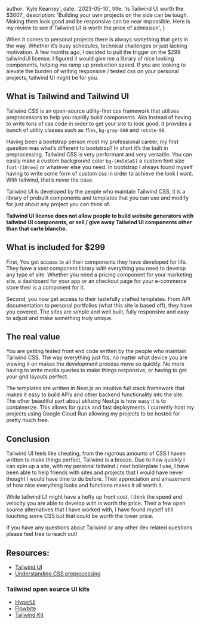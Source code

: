 
  author: 'Kyle Kearney',
  date: '2023-05-10',
  title: 'Is Tailwind UI worth the $300?',
  description:
    'Building your own projects on the side can be tough. Making them look good and be responsive can be near impossible. Here is my review to see if Tailwind UI is worth the price of admission',
}


When it comes to personal projects there is always something that gets in the way. Whether it’s busy schedules, technical challenges or just lacking motivation. A few months ago, I decided to pull the trigger on the $299 tailwindUI license. I figured it would give me a library of nice looking components, helping me ramp up production speed. If you are looking to alevate the burden of writing responsive / tested css on your personal projects, tailwind UI might be for you.

## What is Tailwind and Tailwind UI

Tailwind CSS is an open-source utility-first css framework that utilizes preprocessors to help you rapidly build components. Aka Instead of having to write tons of css code in order to get your site to look good, it provides a bunch of utility classes such as `flex`, `bg-gray-600` and `rotate-90`.

Having been a bootstrap person most my professional career, my first question was what’s different to bootstrap? In short it’s the built in preprocessing. Tailwind CSS is very performant and very versatile. You can easily make a custom background color `bg-[#a5a5a5]` a custom font size `font-[10rem]`  or whatever else you need. In bootstrap I always found myself having to write some form of custom css in order to achieve the look I want. With tailwind, that’s never the case.

Tailwind UI is developed by the people who maintain Tailwind CSS, it is a library of prebuilt components and templates that you can use and modify for just about any project you can think of.

**Tailwind UI license does not allow people to build website generators with tailwind UI components, or sell / give away Tailwind UI components other than that carte blanche.**

## What is included for $299

First, You get access to all their components they have developed for life. They have a vast component library with everything you need to develop any type of site. Whether you need a pricing component for your marketing site, a dashboard for your app or an checkout page for your e-commerce store their is a component for it.

Second, you now get access to their tastefully crafted templates. From API documentation to personal portfolios (what this site is based off), they have you covered. The sites are simple and well built, fully responsive and easy to adjust and make something truly unique. 

## The real value

You are getting tested front end code written by the people who maintain Tailwind CSS. The way everything just fits, no matter what device you are viewing it on makes the development process move so quickly. No more having to write media queries to make things responsive, or having to get your grid layouts perfect.

The templates are written in Next.js an intuitive full stack framework that makes it easy to build APIs and other backend functionality into the site. The other beautiful part about utilizing Next.js is how easy it is to containerize. This allows for quick and fast deployments. I currently host my projects using Google Cloud Run allowing my projects to be hosted for pretty much free.


## Conclusion

Tailwind UI feels like cheating, from the rigorous amounts of CSS I haven written to make things perfect, Tailwind is a breeze. Due to how quickly I can spin up a site, with my personal tailwind / next boilerplate I use, I have been able to help friends with sites and projects that I would have never thought I would have time to do before. Their appreciation and amazement of how nice everything looks and functions makes it all worth it. 

While tailwind UI might have a hefty up front cost, I think the speed and velocity you are able to develop with is worth the price. Their  a few open source alternatives that I have worked with, I have found myself still touching some CSS but that could be worth the lower price.

If you have any questions about Tailwind or any other dev related questions please feel free to reach out!


## Resources:
- [Tailwind UI](https://tailwindui.com/)
- [Understanding CSS preprocessing](https://developer.mozilla.org/en-US/docs/Glossary/CSS_preprocessor)

### Tailwind open source UI kits
- [HyperUI](https://www.hyperui.dev/)
- [Flowbite](https://flowbite.com/docs/getting-started/introduction/)
- [Tailwind Kit](https://tailwind-kit.com)
